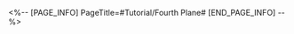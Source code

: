<%-- [PAGE_INFO]
PageTitle=#Tutorial/Fourth Plane#
[END_PAGE_INFO] --%>
{{Tutorial
|sort      = 932501
|title     = Fourth Plane
|subtitle  = 
|type      = 
|about     = 
|image1    = Tutorial Fourth Plane 1.png{{subst:void|<!--$UPLOAD:<<SpriteOutput/TutorialPic/TutorialPage_932501.png>-<Tutorial Fourth Plane 1.png>-<Tutorial Files>>-->}}
|text1     = When you pass the Third Plane, you can choose to consume a certain number of extra Cycles to enter the {{Color|h|nobold=1|Fourth Plane}}. You cannot enter there if you do not have enough extra Cycles. Enemies in the Fourth Plane are even stronger, so Trailblazers who like a challenge can dive right in.
}}